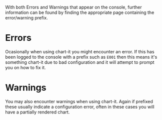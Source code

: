 
<Meta title="Error & Warnings/Introduction" storySort={0} />

With both Errors and Warnings that appear on the console, further information can be found by finding the appropriate page containing the error/warning prefix.

# Errors

Ocasionally when using chart-it you might encounter an error. If this has been logged to the console with a prefix such as `E001` then this means it's something chart-it due to bad configuration and it will attempt to prompt you on how to fix it.

# Warnings

You may also encounter warnings when using chart-it. Again if prefixed these usually indicate a configuration error, often in these cases you will have a partially rendered chart.
